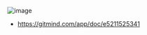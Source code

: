 ![image](https://user-images.githubusercontent.com/31977543/173856257-abba99b1-609d-4faa-bee3-696036360bad.png)

- https://gitmind.com/app/doc/e5211525341
